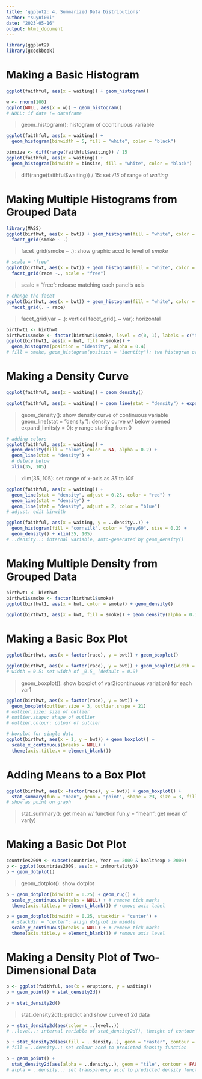 ```yaml
---
title: 'ggplot2: 4. Summarized Data Distributions'
author: "suyni00i"
date: "2023-05-16"
output: html_document
---
```


```r
library(ggplot2)
library(gcookbook)
```

# Making a Basic Histogram
```r
ggplot(faithful, aes(x = waiting)) + geom_histogram()
```

```r
w <- rnorm(100)
ggplot(NULL, aes(x = w)) + geom_histogram()
# NULL: if data != dataframe
```
> geom_histogram(): histogram of ccontinuous variable

```r
ggplot(faithful, aes(x = waiting)) +
  geom_histogram(binwidth = 5, fill = "white", color = "black")
```

```r
binsize <- diff(range(faithful$waiting)) / 15
ggplot(faithful, aes(x = waiting)) +
  geom_histogram(binwidth = binsize, fill = "white", color = "black")
```
> diff(range(faithful$waiting)) / 15: set _/15_ of range of _waiting_

# Making Multiple Histograms from Grouped Data
```r
library(MASS)
ggplot(birthwt, aes(x = bwt)) + geom_histogram(fill = "white", color = "black") +
  facet_grid(smoke ~ .)
```
> facet_grid(smoke ~ .): show graphic accd to level of _smoke_

```r
# scale = "free"
ggplot(birthwt, aes(x = bwt)) + geom_histogram(fill = "white", color = "black") +
  facet_grid(race ~., scale = "free")
```
> scale = "free": release matching each panel's axis

```r
# change the facet
ggplot(birthwt, aes(x = bwt)) + geom_histogram(fill = "white", color = "black") +
  facet_grid(. ~ race)
```
> facet_grid(var ~ .): vertical
> facet_grid(. ~ var): horizontal

```r
birthwt1 <- birthwt
birthwt1$smoke <- factor(birthwt1$smoke, level = c(0, 1), labels = c("No Smoke", "Smoke"))
ggplot(birthwt1, aes(x = bwt, fill = smoke)) +
  geom_histogram(position = "identity", alpha = 0.4)
# fill = smoke, geom_histogram(position = "identity"): two histogram overlapped on one sheet
```

# Making a Density Curve
```r
ggplot(faithful, aes(x = waiting)) + geom_density()
```

```r
ggplot(faithful, aes(x = waiting)) + geom_line(stat = "density") + expand_limits(y = 0)
```
> geom_density(): show density curve of continuous variable
> geom_line(stat = "density"): density curve w/ below opened
> expand_limits(y = 0): y range starting from 0

```r
# adding colors
ggplot(faithful, aes(x = waiting)) +
  geom_density(fill = "blue", color = NA, alpha = 0.2) +
  geom_line(stat = "density") +
  # delete below 
  xlim(35, 105)
```
> xlim(35, 105): set range of x-axis as _35_ to _105_

```r
ggplot(faithful, aes(x = waiting)) +
  geom_line(stat = "density", adjust = 0.25, color = "red") +
  geom_line(stat = "density") +
  geom_line(stat = "density", adjust = 2, color = "blue")
# adjust: edit binwith
```

```r
ggplot(faithful, aes(x = waiting, y = ..density..)) +
  geom_histogram(fill = "cornsilk", color = "grey60", size = 0.2) +
  geom_density() + xlim(35, 105)
# ..density..: internal variable, auto-generated by geom_density()
```

# Making Multiple Density from Grouped Data
```r
birthwt1 <- birthwt
birthwt1$smoke <- factor(birthwt1$smoke)
ggplot(birthwt1, aes(x = bwt, color = smoke)) + geom_density()
```

```r
ggplot(birthwt1, aes(x = bwt, fill = smoke)) + geom_density(alpha = 0.3)
```

# Making a Basic Box Plot
```r
ggplot(birthwt, aes(x = factor(race), y = bwt)) + geom_boxplot()
```

```r
ggplot(birthwt, aes(x = factor(race), y = bwt)) + geom_boxplot(width = 0.5)
# width = 0.5: set width of _0.5_ (default = 0.9)
```
> geom_boxplot(): show boxplot of var2(continuous variation) for each var1

```r
ggplot(birthwt, aes(x = factor(race), y = bwt)) +
  geom_boxplot(outlier.size = 3, outlier.shape = 21)
# outlier.size: size of outlier
# outlier.shape: shape of outlier
# outlier.colour: colour of outlier
```

```r
# boxplot for single data
ggplot(birthwt, aes(x = 1, y = bwt)) + geom_boxplot() +
  scale_x_continuous(breaks = NULL) +
  theme(axis.title.x = element_blank())
```

# Adding Means to a Box Plot
```r
ggplot(birthwt, aes(x =factor(race), y = bwt)) + geom_boxplot() +
  stat_summary(fun = "mean", geom = "point", shape = 23, size = 3, fill = "white")
# show as point on graph
```
> stat_summary(): get mean w/ function
> fun.y = "mean": get mean of var(y)

# Making a Basic Dot Plot
```r
countries2009 <- subset(countries, Year == 2009 & healthexp > 2000)
p <- ggplot(countries2009, aes(x = infmortality))
p + geom_dotplot()
```
> geom_dotplot(): show dotplot

```r
p + geom_dotplot(binwidth = 0.25) + geom_rug() +
  scale_y_continuous(breaks = NULL) + # remove tick marks
  theme(axis.title.y = element_blank()) # remove axis label
```

```r
p + geom_dotplot(binwidth = 0.25, stackdir = "center") +
  # stackdir = "center": align dotplot in middle
  scale_y_continuous(breaks = NULL) + # remove tick marks
  theme(axis.title.y = element_blank()) # remove axis level
```

# Making a Density Plot of Two-Dimensional Data
```r
p <- ggplot(faithful, aes(x = eruptions, y = waiting))
p + geom_point() + stat_density2d()
```

```r
p + stat_density2d()
```
> stat_density2d(): predict and show curve of 2d data

```r
p + stat_density2d(aes(color = ..level..))
# ..level..: internal variable of stat_density2d(), (height of contour line)
```

```r
p + stat_density2d(aes(fill = ..density..), geom = "raster", contour = FALSE)
# fill = ..density..: set colour accd to predicted density function
```

```r
p + geom_point() +
  stat_density2d(aes(alpha = ..density..), geom = "tile", contour = FALSE)
# alpha = ..density..: set transparency accd to predicted density function
```